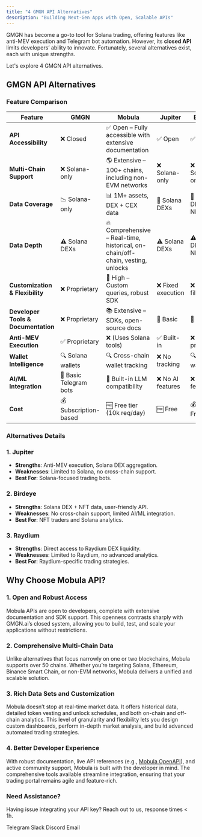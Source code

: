 ```yaml
---
title: "4 GMGN API Alternatives"
description: "Building Next-Gen Apps with Open, Scalable APIs"
---
```


GMGN has become a go-to tool for Solana trading, offering features like anti-MEV execution and Telegram bot automation. However, its **closed API** limits developers’ ability to innovate. Fortunately, several alternatives exist, each with unique strengths.

Let's explore 4 GMGN API alternatives.


## GMGN API Alternatives

### Feature Comparison

| **Feature** | **GMGN** | **Mobula** | **Jupiter** | **Birdeye** | **Raydium** |
| --- | --- | --- | --- | --- | --- |
| **API Accessibility** | ❌ Closed | ✅ Open – Fully accessible with extensive documentation | ✅ Open | ✅ Open | ✅ Open |
| **Multi-Chain Support** | ❌ Solana-only | 🌎 Extensive – 100+ chains, including non-EVM networks | ❌ Solana-only | ❌ Solana-only | ❌ Solana-only |
| **Data Coverage** | 📉 Solana-only | 📊 1M+ assets, DEX + CEX data | 🔄 Solana DEXs | 🔄 Solana DEXs + NFTs | 🔄 Raydium DEX only |
| **Data Depth** | ⚠️ Solana DEXs | 🔥 Comprehensive – Real-time, historical, on-chain/off-chain, vesting, unlocks | ⚠️ Solana DEXs | ⚠️ Solana DEXs + NFTs | ⚠️ Raydium DEX only |
| **Customization & Flexibility** | ❌ Proprietary | 🚀 High – Custom queries, robust SDK | ❌ Fixed execution | ❌ Limited filtering | ❌ No customization |
| **Developer Tools & Documentation** | ❌ Proprietary | 📚 Extensive – SDKs, open-source docs | 📄 Basic | 📑 Limited | 📄 Basic |
| **Anti-MEV Execution** | ✅ Proprietary | ❌ (Uses Solana tools) | ✅ Built-in | ❌ No protection | ❌ No protection |
| **Wallet Intelligence** | 🔍 Solana wallets | 🔍 Cross-chain wallet tracking | ❌ No tracking | 🔍 Solana wallets | ❌ No tracking |
| **AI/ML Integration** | 🤖 Basic Telegram bots | 🤖 Built-in LLM compatibility | ❌ No AI features | ❌ No AI features | ❌ No AI features |
| **Cost** | 💰 Subscription-based | 🆓 Free tier (10k req/day) | 🆓 Free | 💰 Freemium | 🆓 Free |


### Alternatives Details

### 1. Jupiter

- **Strengths**: Anti-MEV execution, Solana DEX aggregation.
- **Weaknesses**: Limited to Solana, no cross-chain support.
- **Best For**: Solana-focused trading bots.

### 2. Birdeye

- **Strengths**: Solana DEX + NFT data, user-friendly API.
- **Weaknesses**: No cross-chain support, limited AI/ML integration.
- **Best For**: NFT traders and Solana analytics.

### 3. Raydium

- **Strengths**: Direct access to Raydium DEX liquidity.
- **Weaknesses**: Limited to Raydium, no advanced analytics.
- **Best For**: Raydium-specific trading strategies.



## Why Choose Mobula API?

### 1. Open and Robust Access

Mobula APIs are open to developers, complete with extensive documentation and SDK support. This openness contrasts sharply with GMGN.ai’s closed system, allowing you to build, test, and scale your applications without restrictions.

### 2. Comprehensive Multi-Chain Data

Unlike alternatives that focus narrowly on one or two blockchains, Mobula supports over 50 chains. Whether you’re targeting Solana, Ethereum, Binance Smart Chain, or non-EVM networks, Mobula delivers a unified and scalable solution.

### 3. Rich Data Sets and Customization

Mobula doesn’t stop at real-time market data. It offers historical data, detailed token vesting and unlock schedules, and both on-chain and off-chain analytics. This level of granularity and flexibility lets you design custom dashboards, perform in-depth market analysis, and build advanced automated trading strategies.

### 4. Better Developer Experience

With robust documentation, live API references (e.g., [Mobula OpenAPI](https://github.com/MobulaFi/mobula-api-docs/blob/main/rest-api-reference/openapi.yaml)), and active community support, Mobula is built with the developer in mind. The comprehensive tools available streamline integration, ensuring that your trading portal remains agile and feature-rich.



### Need Assistance?

Having issue integrating your API key? Reach out to us, response times < 1h.

<CardGroup>
  <Card title="Support" icon="Telegram" href="https://t.me/MobulaConnectBot">
    Telegram
  </Card>
  <Card title="Support" icon="Slack" href="https://join.slack.com/t/mobulaapi/shared_invite/zt-29zrrpjnl-I0tyD73sy7zKy8q~KLL3Ug">
    Slack
  </Card>
  <Card title="Support" icon="Discord" href="https://discord.gg/JVT7xKm3AD">
    Discord
  </Card>
  <Card title="Email Support" icon="envelope" href="mailto:contact@mobulalabs.org">
    Email
  </Card>
</CardGroup>
